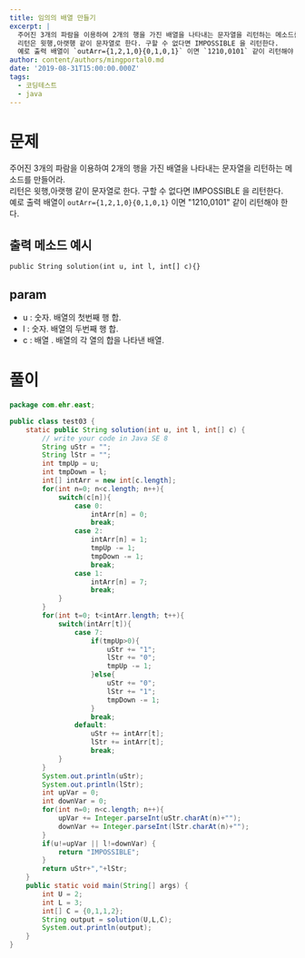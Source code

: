 ```yaml
---
title: 임의의 배열 만들기
excerpt: |
  주어진 3개의 파람을 이용하여 2개의 행을 가진 배열을 나타내는 문자열을 리턴하는 메소드를 만들어라.
  리턴은 윗행,아랫행 같이 문자열로 한다. 구할 수 없다면 IMPOSSIBLE 을 리턴한다.
  예로 출력 배열이 `outArr={1,2,1,0}{0,1,0,1}` 이면 `1210,0101` 같이 리턴해야 한다.
author: content/authors/mingportal0.md
date: '2019-08-31T15:00:00.000Z'
tags:
  - 코딩테스트
  - java
---
```



# 문제

주어진 3개의 파람을 이용하여 2개의 행을 가진 배열을 나타내는 문자열을 리턴하는 메소드를 만들어라.<br />
리턴은 윗행,아랫행 같이 문자열로 한다. 구할 수 없다면 IMPOSSIBLE 을 리턴한다.<br />
예로 출력 배열이 `outArr={1,2,1,0}{0,1,0,1}` 이면 "1210,0101" 같이 리턴해야 한다.<br />

## 출력 메소드 예시

`public String solution(int u, int l, int[] c){}`

## param

* u : 숫자. 배열의 첫번째 행 합.
* l : 숫자. 배열의 두번째 행 합.
* c : 배열 . 배열의 각 열의 합을 나타낸 배열.

# 풀이

```java
package com.ehr.east;

public class test03 {
	static public String solution(int u, int l, int[] c) {
		// write your code in Java SE 8
		String uStr = "";
        String lStr = "";
        int tmpUp = u;
        int tmpDown = l;
        int[] intArr = new int[c.length];
        for(int n=0; n<c.length; n++){
            switch(c[n]){
                case 0:
                    intArr[n] = 0;
                    break;
                case 2:
                    intArr[n] = 1;
                    tmpUp -= 1;
                    tmpDown -= 1;
                    break;
                case 1:
                    intArr[n] = 7;
                    break;
            }
        }
        for(int t=0; t<intArr.length; t++){
            switch(intArr[t]){
                case 7:
                    if(tmpUp>0){
                        uStr += "1";
                		lStr += "0";
                		tmpUp -= 1;
                    }else{
                        uStr += "0";
                		lStr += "1";
                		tmpDown -= 1;
                    }
                    break;
                default:
                    uStr += intArr[t];
                	lStr += intArr[t];
                    break;
            }
        }
        System.out.println(uStr);
        System.out.println(lStr);
        int upVar = 0;
        int downVar = 0;
        for(int n=0; n<c.length; n++){
        	upVar += Integer.parseInt(uStr.charAt(n)+"");
        	downVar += Integer.parseInt(lStr.charAt(n)+"");
        }
        if(u!=upVar || l!=downVar) {
        	return "IMPOSSIBLE";
        }
        return uStr+","+lStr;
	}
	public static void main(String[] args) {
		int U = 2;
		int L = 3;
		int[] C = {0,1,1,2};
		String output = solution(U,L,C);
		System.out.println(output);
	}
}
```
